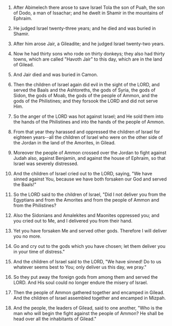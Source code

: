 
1. After Abimelech there arose to save Israel Tola the son of Puah, the son of Dodo, a man of Issachar; and he dwelt in Shamir in the mountains of Ephraim.

2. He judged Israel twenty-three years; and he died and was buried in Shamir.

3. After him arose Jair, a Gileadite; and he judged Israel twenty-two years.

4. Now he had thirty sons who rode on thirty donkeys; they also had thirty towns, which are called "Havoth Jair" to this day, which are in the land of Gilead.

5. And Jair died and was buried in Camon.

6. Then the children of Israel again did evil in the sight of the LORD, and served the Baals and the Ashtoreths, the gods of Syria, the gods of Sidon, the gods of Moab, the gods of the people of Ammon, and the gods of the Philistines; and they forsook the LORD and did not serve Him.

7. So the anger of the LORD was hot against Israel; and He sold them into the hands of the Philistines and into the hands of the people of Ammon.

8. From that year they harassed and oppressed the children of Israel for eighteen years--all the children of Israel who were on the other side of the Jordan in the land of the Amorites, in Gilead.

9. Moreover the people of Ammon crossed over the Jordan to fight against Judah also, against Benjamin, and against the house of Ephraim, so that Israel was severely distressed.

10. And the children of Israel cried out to the LORD, saying, "We have sinned against You, because we have both forsaken our God and served the Baals!"

11. So the LORD said to the children of Israel, "Did I not deliver you from the Egyptians and from the Amorites and from the people of Ammon and from the Philistines?

12. Also the Sidonians and Amalekites and Maonites oppressed you; and you cried out to Me, and I delivered you from their hand.

13. Yet you have forsaken Me and served other gods. Therefore I will deliver you no more.

14. Go and cry out to the gods which you have chosen; let them deliver you in your time of distress."

15. And the children of Israel said to the LORD, "We have sinned! Do to us whatever seems best to You; only deliver us this day, we pray."

16. So they put away the foreign gods from among them and served the LORD. And His soul could no longer endure the misery of Israel.

17. Then the people of Ammon gathered together and encamped in Gilead. And the children of Israel assembled together and encamped in Mizpah.

18. And the people, the leaders of Gilead, said to one another, "Who is the man who will begin the fight against the people of Ammon? He shall be head over all the inhabitants of Gilead."


